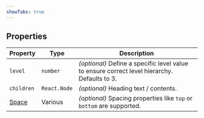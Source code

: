 ```yaml
---
showTabs: true
---
```


## Properties

| Property                                    | Type         | Description                                                                                  |
| ------------------------------------------- | ------------ | -------------------------------------------------------------------------------------------- |
| `level`                                     | `number`     | _(optional)_ Define a specific level value to ensure correct level hierarchy. Defaults to 3. |
| `children`                                  | `React.Node` | _(optional)_ Heading text / contents.                                                        |
| [Space](/uilib/components/space/properties) | Various      | _(optional)_ Spacing properties like `top` or `bottom` are supported.                        |
